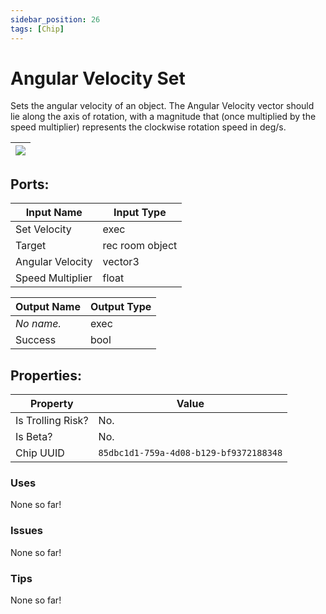 ```yaml
---
sidebar_position: 26
tags: [Chip]
---
```


# Angular Velocity Set


Sets the angular velocity of an object. The Angular Velocity vector should lie along the axis of rotation, with a magnitude that (once multiplied by the speed multiplier) represents the clockwise rotation speed in deg/s.

| ![](https://images-ext-2.discordapp.net/external/MPmIaQzlEPmgGWlgi-WxBBXt0Bjv_zWPkg1y1f_sy3s/https/www.recroomcircuits.com/image/circuit/absolute-value?width=206&height=108) |
|-----|

## Ports:

| Input Name | Input Type |
|-----------|-----------|
| Set Velocity | exec |
| Target | rec room object |
| Angular Velocity | vector3 |
| Speed Multiplier | float |

| Output Name | Output Type |
|-----------|-----------|
| *No name.* | exec |
| Success | bool |

## Properties:

| Property  | Value |
|-------------------|-----------|
| Is Trolling Risk? | No. |
| Is Beta? | No. |
| Chip UUID | `85dbc1d1-759a-4d08-b129-bf9372188348` |

### Uses
None so far!

### Issues
None so far!

### Tips
None so far!
